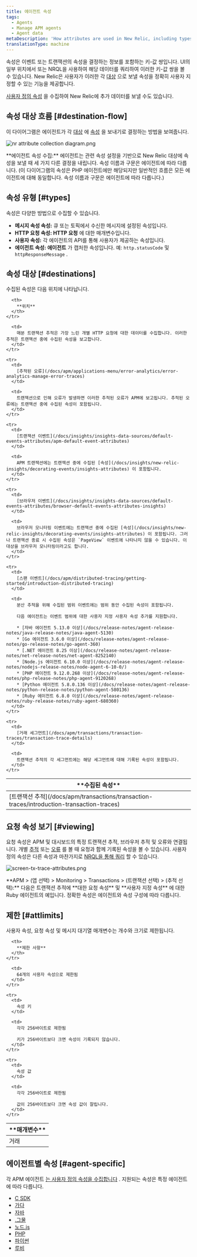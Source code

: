 ```yaml
---
title: 에이전트 속성
tags:
  - Agents
  - Manage APM agents
  - Agent data
metaDescription: 'How attributes are used in New Relic, including types, destinations, and limits.'
translationType: machine
---
```




속성은 이벤트 또는 트랜잭션의 속성을 결정하는 정보를 포함하는 키-값 쌍입니다. UI의 일부 위치에서 또는 NRQL을 사용하여 해당 데이터를 쿼리하여 이러한 키-값 쌍을 볼 수 있습니다. New Relic은 사용자가 이러한 각 [대상](#destinations) 으로 보낼 속성을 정확히 사용자 지정할 수 있는 기능을 제공합니다.

[사용자 정의 속성](/docs/apm/other-features/attributes/collecting-custom-attributes) 을 수집하여 New Relic에 추가 데이터를 보낼 수도 있습니다.

## 속성 대상 흐름 [#destination-flow]

이 다이어그램은 에이전트가 각 [대상](#destinations) 에 [속성](#types) 을 보내기로 결정하는 방법을 보여줍니다.

<img
  title="nr attribute collection diagram.png"
  alt="nr attribute collection diagram.png"
  src={apmAttributeCollectionDiagram}
/>

<figcaption>
  **에이전트 속성 수집:** 에이전트는 관련 속성 설정을 기반으로 New Relic 대상에 속성을 보낼 때 세 가지 다른 결정을 내립니다. 속성 이름과 구문은 에이전트에 따라 다릅니다. (이 다이어그램의 속성은 PHP 에이전트에만 해당되지만 일반적인 흐름은 모든 에이전트에 대해 동일합니다. 속성 이름과 구문은 에이전트에 따라 다릅니다.)
</figcaption>

## 속성 유형 [#types]

속성은 다양한 방법으로 수집할 수 있습니다.

* **메시지 속성 속성:** 큐 또는 토픽에서 수신한 메시지에 설정된 속성입니다.
* **HTTP 요청 속성: HTTP 요청** 에 대한 매개변수입니다.
* **사용자 속성:** 각 에이전트의 API를 통해 사용자가 제공하는 속성입니다.
* **에이전트 속성: 에이전트** 가 캡처한 속성입니다. 예: `http.statusCode` 및 `httpResponseMessage` .

## 속성 대상 [#destinations]

수집된 속성은 다음 위치에 나타납니다.

<table>
  <thead>
    <tr>
      <th width={200}>
        **수집된 속성**
      </th>

      <th>
        **위치**
      </th>
    </tr>
  </thead>

  <tbody>
    <tr>
      <td>
        [트랜잭션 추적](/docs/apm/transactions/transaction-traces/introduction-transaction-traces)
      </td>

      <td>
        매분 트랜잭션 추적은 가장 느린 개별 HTTP 요청에 대한 데이터를 수집합니다. 이러한 추적은 트랜잭션 중에 수집된 속성을 보고합니다.
      </td>
    </tr>

    <tr>
      <td>
        [추적된 오류](/docs/apm/applications-menu/error-analytics/error-analytics-manage-error-traces)
      </td>

      <td>
        트랜잭션으로 인해 오류가 발생하면 이러한 추적된 오류가 APM에 보고됩니다. 추적된 오류에는 트랜잭션 중에 수집된 속성이 포함됩니다.
      </td>
    </tr>

    <tr>
      <td>
        [트랜잭션 이벤트](/docs/insights/insights-data-sources/default-events-attributes/apm-default-event-attributes)
      </td>

      <td>
        APM 트랜잭션에는 트랜잭션 중에 수집된 [속성](/docs/insights/new-relic-insights/decorating-events/insights-attributes) 이 포함됩니다.
      </td>
    </tr>

    <tr>
      <td>
        [브라우저 이벤트](/docs/insights/insights-data-sources/default-events-attributes/browser-default-events-attributes-insights)
      </td>

      <td>
        브라우저 모니터링 이벤트에는 트랜잭션 중에 수집된 [속성](/docs/insights/new-relic-insights/decorating-events/insights-attributes) 이 포함됩니다. 그러나 트랜잭션 종료 시 수집된 속성은 `PageView` 이벤트에 나타나지 않을 수 있습니다. 이 대상을 브라우저 모니터링이라고도 합니다.
      </td>
    </tr>

    <tr>
      <td>
        [스팬 이벤트](/docs/apm/distributed-tracing/getting-started/introduction-distributed-tracing)
      </td>

      <td>
        분산 추적을 위해 수집된 범위 이벤트에는 범위 동안 수집된 속성이 포함됩니다.

        다음 에이전트는 이벤트 범위에 대한 사용자 지정 사용자 속성 추가를 지원합니다.

        * [자바 에이전트 5.13.0 이상](/docs/release-notes/agent-release-notes/java-release-notes/java-agent-5130)
        * [Go 에이전트 3.6.0 이상](/docs/release-notes/agent-release-notes/go-release-notes/go-agent-360)
        * [.NET 에이전트 8.25 이상](/docs/release-notes/agent-release-notes/net-release-notes/net-agent-8252140)
        * [Node.js 에이전트 6.10.0 이상](/docs/release-notes/agent-release-notes/nodejs-release-notes/node-agent-6-10-0/)
        * [PHP 에이전트 9.12.0.268 이상](/docs/release-notes/agent-release-notes/php-release-notes/php-agent-9120268)
        * [Python 에이전트 5.8.0.136 이상](/docs/release-notes/agent-release-notes/python-release-notes/python-agent-580136)
        * [Ruby 에이전트 6.8.0 이상](/docs/release-notes/agent-release-notes/ruby-release-notes/ruby-agent-680360)
      </td>
    </tr>

    <tr>
      <td>
        [거래 세그먼트](/docs/apm/transactions/transaction-traces/transaction-trace-details)
      </td>

      <td>
        트랜잭션 추적의 각 세그먼트에는 해당 세그먼트에 대해 기록된 속성이 포함됩니다.
      </td>
    </tr>
  </tbody>
</table>

## 요청 속성 보기 [#viewing]

요청 속성은 APM 및 대시보드의 특정 트랜잭션 추적, 브라우저 추적 및 오류와 연결됩니다. 개별 [추적](/docs/apm/transactions/transaction-traces/introduction-transaction-traces#find-view) 또는 [오류](/docs/apm/applications-menu/error-analytics/error-analytics-explore-events-behind-errors) 를 볼 때 요청과 함께 기록된 속성을 볼 수 있습니다. 사용자 정의 속성은 다른 속성과 마찬가지로 [NRQL을 통해 쿼리](/docs/insights/nrql-new-relic-query-language/nrql-resources/nrql-syntax-components-functions#syntax) 할 수 있습니다.

<img
  title="screen-tx-trace-attributes.png"
  alt="screen-tx-trace-attributes.png"
  src={apmRequestAttributes}
/>

<figcaption>
  **APM > (앱 선택) > Monitoring > Transactions > (트랜잭션 선택) > (추적 선택):** 다음은 트랜잭션 추적에 **대한 요청 속성** 및 **사용자 지정 속성** 에 대한 Ruby 에이전트의 예입니다. 정확한 속성은 에이전트와 속성 구성에 따라 다릅니다.
</figcaption>

## 제한 [#attlimits]

사용자 속성, 요청 속성 및 메시지 대기열 매개변수는 개수와 크기로 제한됩니다.

<table>
  <thead>
    <tr>
      <th width={200}>
        **매개변수**
      </th>

      <th>
        **제한 사항**
      </th>
    </tr>
  </thead>

  <tbody>
    <tr>
      <td>
        거래
      </td>

      <td>
        64개의 사용자 속성으로 제한됨
      </td>
    </tr>

    <tr>
      <td>
        속성 키
      </td>

      <td>
        각각 256바이트로 제한됨

        키가 256바이트보다 크면 속성이 기록되지 않습니다.
      </td>
    </tr>

    <tr>
      <td>
        속성 값
      </td>

      <td>
        각각 256바이트로 제한됨

        값이 256바이트보다 크면 속성 값이 잘립니다.
      </td>
    </tr>
  </tbody>
</table>

## 에이전트별 속성 [#agent-specific]

각 APM 에이전트 [는 사용자 정의 속성을 수집합니다](/docs/agents/manage-apm-agents/agent-data/collect-custom-attributes) . 지원되는 속성은 특정 에이전트에 따라 다릅니다.

* [C SDK](/docs/agents/c-sdk/instrumentation/use-default-or-custom-attributes-c-sdk)
* [가다](/docs/agents/go-agent/instrumentation/go-agent-attributes)
* [자바](/docs/agents/java-agent/attributes/enabling-disabling-attributes-java)
* [.그물](/docs/agents/net-agent/attributes/net-agent-attributes)
* [노드.js](/docs/agents/nodejs-agent/attributes/nodejs-agent-attributes)
* [PHP](/docs/agents/php-agent/attributes/php-agent-attributes)
* [파이썬](/docs/agents/python-agent/attributes/python-agent-attributes)
* [루비](/docs/agents/ruby-agent/attributes/ruby-agent-attributes)